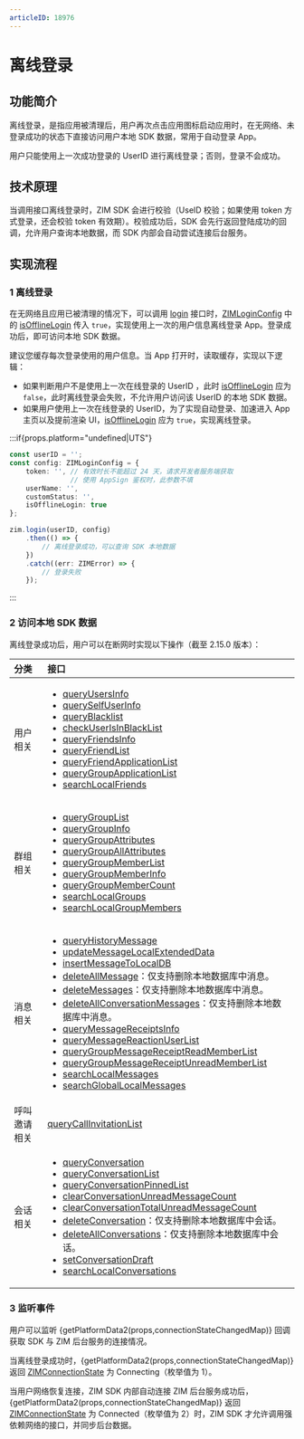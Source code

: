 ```yaml
---
articleID: 18976
---
```



# 离线登录

## 功能简介

离线登录，是指应用被清理后，用户再次点击应用图标启动应用时，在无网络、未登录成功的状态下直接访问用户本地 SDK 数据，常用于自动登录 App。

<Note title="说明">

用户只能使用上一次成功登录的 UserID 进行离线登录；否则，登录不会成功。
</Note>

## 技术原理

当调用接口离线登录时，ZIM SDK 会进行校验（UseID 校验；如果使用 token 方式登录，还会校验 token 有效期）。校验成功后，SDK 会先行返回登陆成功的回调，允许用户查询本地数据，而 SDK 内部会自动尝试连接后台服务。

## 实现流程

### 1 离线登录

在无网络且应用已被清理的情况下，可以调用 [login](@login__2) 接口时，[ZIMLoginConfig](@-ZIMLoginConfig) 中的 [isOfflineLogin](@isOfflineLogin) 传入 `true`，实现使用上一次的用户信息离线登录 App。登录成功后，即可访问本地 SDK 数据。 

<Note title="说明">

建议您缓存每次登录使用的用户信息。当 App 打开时，读取缓存，实现以下逻辑：
- 如果判断用户不是使用上一次在线登录的 UserID ，此时 [isOfflineLogin](@isOfflineLogin) 应为 `false`，此时离线登录会失败，不允许用户访问该 UserID 的本地 SDK 数据。
- 如果用户使用上一次在线登录的 UserID，为了实现自动登录、加速进入 App 主页以及提前渲染 UI，[isOfflineLogin](@isOfflineLogin) 应为 `true`，实现离线登录。
</Note>



:::if{props.platform="undefined|UTS"}
<CodeGroup>
```typescript title="示例代码"
const userID = '';
const config: ZIMLoginConfig = {
    token: '', // 有效时长不能超过 24 天，请求开发者服务端获取
               // 使用 AppSign 鉴权时，此参数不填
    userName: '',
    customStatus: '',
    isOfflineLogin: true
};

zim.login(userID, config)
    .then(() => {
        // 离线登录成功，可以查询 SDK 本地数据
    })
    .catch((err: ZIMError) => {
        // 登录失败
    });
```
</CodeGroup>
:::

### 2 访问本地 SDK 数据

离线登录成功后，用户可以在断网时实现以下操作（截至 2.15.0 版本）：

| 分类 | 接口 |
| :-- | :-- |
| 用户相关 | <ul><li>[queryUsersInfo](@queryUsersInfo)</li><li>[querySelfUserInfo](@querySelfUserInfo)</li><li>[queryBlacklist](@queryBlacklist)</li><li>[checkUserIsInBlackList](@checkUserIsInBlackList)</li><li>[queryFriendsInfo](@queryFriendsInfo)</li><li>[queryFriendList](@queryFriendList)</li><li>[queryFriendApplicationList](@queryFriendApplicationList)</li><li>[queryGroupApplicationList](@queryGroupApplicationList)</li><li>[searchLocalFriends](@searchLocalFriends)</li></ul> |
| 群组相关 | <ul><li>[queryGroupList](@queryGroupList)</li><li>[queryGroupInfo](@queryGroupInfo)</li><li>[queryGroupAttributes](@queryGroupAttributes)</li><li>[queryGroupAllAttributes](@queryGroupAllAttributes)</li><li>[queryGroupMemberList](@queryGroupMemberList)</li><li>[queryGroupMemberInfo](@queryGroupMemberInfo)</li><li>[queryGroupMemberCount](@queryGroupMemberCount)</li><li>[searchLocalGroups](@searchLocalGroups)</li><li>[searchLocalGroupMembers](@searchLocalGroupMembers)</li></ul> |
| 消息相关 | <ul><li>[queryHistoryMessage](@queryHistoryMessage)</li><li>[updateMessageLocalExtendedData](@updateMessageLocalExtendedData)</li><li>[insertMessageToLocalDB](@insertMessageToLocalDB)</li><li>[deleteAllMessage](@deleteAllMessage)：仅支持删除本地数据库中消息。</li><li>[deleteMessages](@deleteMessages)：仅支持删除本地数据库中消息。</li><li>[deleteAllConversationMessages](@deleteAllConversationMessages)：仅支持删除本地数据库中消息。</li><li>[queryMessageReceiptsInfo](@queryMessageReceiptsInfo)</li><li>[queryMessageReactionUserList](@queryMessageReactionUserList)</li><li>[queryGroupMessageReceiptReadMemberList](@queryGroupMessageReceiptReadMemberList)</li><li>[queryGroupMessageReceiptUnreadMemberList](@queryGroupMessageReceiptUnreadMemberList)</li><li>[searchLocalMessages](@searchLocalMessages)</li><li>[searchGlobalLocalMessages](@searchGlobalLocalMessages)</li></ul> |
| 呼叫邀请相关 | [queryCallInvitationList](@queryCallInvitationList) |
| 会话相关 | <ul><li>[queryConversation](@queryConversation)</li><li>[queryConversationList](@queryConversationList)</li><li>[queryConversationPinnedList](@queryConversationPinnedList)</li><li>[clearConversationUnreadMessageCount](@clearConversationUnreadMessageCount)</li><li>[clearConversationTotalUnreadMessageCount](@clearConversationTotalUnreadMessageCount)</li><li>[deleteConversation](@deleteConversation)：仅支持删除本地数据库中会话。</li><li>[deleteAllConversations](@deleteAllConversations)：仅支持删除本地数据库中会话。</li><li>[setConversationDraft](@setConversationDraft)</li><li>[searchLocalConversations](@searchLocalConversations)</li></ul> |

### 3 监听事件

用户可以监听 {getPlatformData2(props,connectionStateChangedMap)} 回调获取 SDK 与 ZIM 后台服务的连接情况。

当离线登录成功时，{getPlatformData2(props,connectionStateChangedMap)} 返回 [ZIMConnectionState](@-ZIMConnectionState) 为 Connecting（枚举值为 1）。

当用户网络恢复连接，ZIM SDK 内部自动连接 ZIM 后台服务成功后，{getPlatformData2(props,connectionStateChangedMap)} 返回 [ZIMConnectionState](@-ZIMConnectionState) 为 Connected（枚举值为 2）时，ZIM SDK 才允许调用强依赖网络的接口，并同步后台数据。
